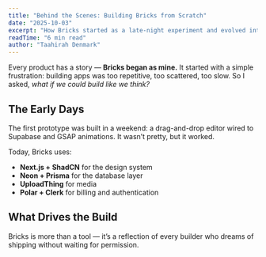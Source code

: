 ```yaml
---
title: "Behind the Scenes: Building Bricks from Scratch"
date: "2025-10-03"
excerpt: "How Bricks started as a late-night experiment and evolved into a fully featured AI-powered builder for modern web apps."
readTime: "6 min read"
author: "Taahirah Denmark"
---
```


Every product has a story — **Bricks began as mine.**
It started with a simple frustration: building apps was too repetitive, too scattered, too slow.
So I asked, _what if we could build like we think?_

## The Early Days

The first prototype was built in a weekend: a drag-and-drop editor wired to Supabase and GSAP animations.
It wasn’t pretty, but it worked.

Today, Bricks uses:

- **Next.js + ShadCN** for the design system
- **Neon + Prisma** for the database layer
- **UploadThing** for media
- **Polar + Clerk** for billing and authentication

## What Drives the Build

Bricks is more than a tool — it’s a reflection of every builder who dreams of shipping without waiting for permission.
